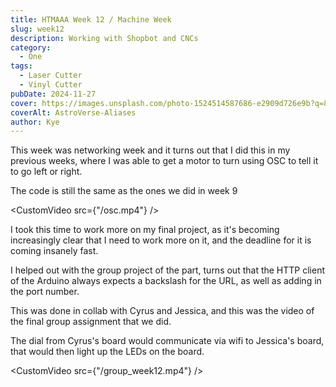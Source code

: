 ```yaml
---
title: HTMAAA Week 12 / Machine Week
slug: week12
description: Working with Shopbot and CNCs
category:
  - One
tags:
  - Laser Cutter
  - Vinyl Cutter
pubDate: 2024-11-27
cover: https://images.unsplash.com/photo-1524514587686-e2909d726e9b?q=80&w=1960&h=1102&auto=format&fit=crop&ixlib=rb-4.0.3&ixid=M3wxMjA3fDB8MHxwaG90by1wYWdlfHx8fGVufDB8fHx8fA%3D%3D
coverAlt: AstroVerse-Aliases
author: Kye
---
```



This week was networking week and it turns out that I did this in my previous weeks, where I was able to get a motor to turn using OSC to tell it to go left or right.

The code is still the same as the ones we did in week 9

<CustomVideo src={"/osc.mp4"} />

I took this time to work more on my final project, as it's becoming increasingly clear that I need to work more on it, and the deadline for it is coming insanely fast.

I helped out with the group project of the part, turns out that the HTTP client of the Arduino always expects a backslash for the URL, as well as adding in the port number.

This was done in collab with Cyrus and Jessica, and this was the video of the final group assignment that we did.

The dial from Cyrus's board would communicate via wifi to Jessica's board, that would then light up the LEDs on the board.

<CustomVideo src={"/group_week12.mp4"} />

